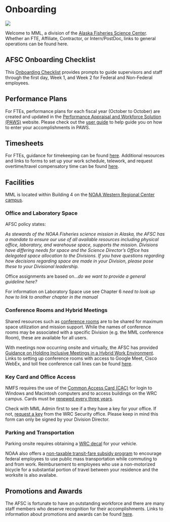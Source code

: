 # Onboarding {#onboarding}

![](img/onboarding.jpg)

Welcome to MML, a division of the [Alaska Fisheries Science Center](https://www.fisheries.noaa.gov/about/marine-mammal-laboratory). Whether an FTE, Affiliate, Contractor, or Intern/PostDoc, links to general operations can be found here.  

## AFSC Onboarding Checklist

This [Onboarding Checklist](https://drive.google.com/file/d/1Gxg-tw76NeptYFkya7M6JSyxsy31mmAu/view) provides prompts to guide supervisors and staff through the first day, Week 1, and Week 2 for Federal and Non-Federal employees. 

## Performance Plans

For FTEs, performance plans for each fiscal year (October to October) are created and updated in the [Performance Appraisal and Workforce Solution (PAWS)]( https://sites.google.com/noaa.gov/myafsc/administrative/workforce-management) website. Please check out the [user guide](https://docs.google.com/document/d/1rXX3En7JAa9btXmYjZDvdR1WvsbWugvgWMtdb0K691k/edit#heading=h.b8y4yfr6nrrf) to help guide you on how to enter your accomplishments in PAWS. 

## Timesheets

For FTEs, guidance for timekeeping can be found [here](https://docs.google.com/document/d/1cLZ6i_k2qjqKGW-Aq0ctx8InpR-h-jSm/edit). Additional resources and links to forms to set up your work schedule, telework, and request overtime/travel compensatory time can be found [here](https://sites.google.com/noaa.gov/myafsc/administrative/time-and-attendance). 

## Facilities

MML is located within Building 4 on the [NOAA Western Regional Center campus](https://www.wrc.noaa.gov/). 

### Office and Laboratory Space

AFSC policy states:

_As stewards of the NOAA Fisheries science mission in Alaska, the AFSC has a mandate to ensure our use of all available resources including physical office, laboratory, and warehouse space, supports the mission. Divisions have differing needs for space and the Science Director's Office has delegated space allocation to the Divisions. If you have questions regarding how decisions regarding space are made in your Division, please pose these to your Divisional leadership._

Office assignments are based on..._do we want to provide a general guideline here?_

For information on Laboratory Space use see Chapter 6 _need to look up how to link to another chapter in the manual_

### Conference Rooms and Hybrid Meetings

Shared resources such as [conference rooms]( https://sites.google.com/noaa.gov/myafsc/reservations/conference-rooms) are to be shared for maximum space utilization and mission support. While the names of conference rooms may be associated with a specific Division (e.g. the MML conference Room), these are available for all users. 

With meetings now occurring onsite and virtually, the AFSC has provided [Guidance on Holding Inclusive Meetings in a Hybrid Work Environment](https://docs.google.com/document/d/1K8mBHH6JOdKC4aT0L4jHmTJot9n4fnW9_L9kwdclCkQ/edit). Links to setting up conference rooms with access to Google Meet, Cisco WebEx, and toll free conference call lines can be found [here](https://sites.google.com/noaa.gov/myafsc/reservations/afsc-conference-rooms-built-around-google-meet-kits).

### Key Card and Office Access

NMFS requires the use of the [Common Access Card (CAC)](https://sites.google.com/noaa.gov/myafsc/technology/it-security/common-access-card-cac) for login to Windows and Macintosh computers and to access buildings on the WRC campus. Cards must be [renewed every three years](https://sites.google.com/noaa.gov/myafsc/administrative/security/cac-renewal).  

Check with MML Admin first to see if a they have a key for your office. If not, [request a key](https://www.wrc.noaa.gov/forms/KeyRequest.pdf) from the WRC Security office. Please keep in mind this form can only be signed by your Division Director.

### Parking and Transportation 

Parking onsite requires obtaining a [WRC decal](https://www.wrc.noaa.gov/forms/WRC%20Parking%20Decal%20v2008a.pdf) for your vehicle. 

NOAA also offers a [non-taxable transit-fare subsidy program](https://sites.google.com/noaa.gov/cao/about-ocao/logistics-operations-division/noaa-transit-subsidy-program) to encourage federal employees to use public mass transportation while commuting to and from work. Reimbursement to employees who use a non-motorized bicycle for a substantial portion of travel between your residence and the worksite is also availabe.    

## Promotions and Awards

The AFSC is fortunate to have an outstanding workforce and there are many staff members who deserve recognition for their accomplishments. Links to information about promotions and awards can be found [here](https://sites.google.com/noaa.gov/myafsc/administrative/workforce-management).

